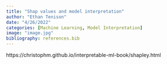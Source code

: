 ```yaml
---
title: "Shap values and model interpretation"
author: "Ethan Tenison"
date: "4/26/2022"
categories: [Machine Learning, Model Interpretation]
image: "image.jpg"
bibliography: references.bib
---
```


https://christophm.github.io/interpretable-ml-book/shapley.html
